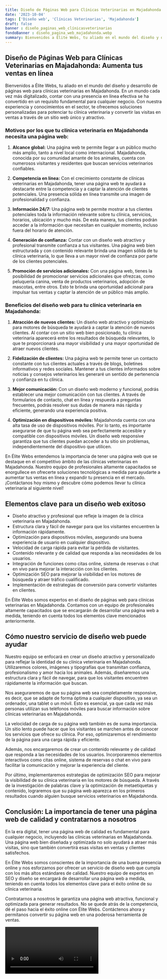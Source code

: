 ```yaml
---
title: Diseño de Páginas Web para Clínicas Veterinarias en Majadahonda
date: '2023-10-04'
tags: ['Diseño web', 'Clínicas Veterinarias', 'Majadahonda']
draft: false
banner : diseño_paginas_web_clínicasveterinarias
fondoBanner : diseño_pagina_web_majadahonda.webp
summary: Bienvenidos a Élite Webs, tu aliado en el mundo del diseño y desarrollo de páginas web para clínicas veterinarias en Majadahonda. En un mundo cada vez más digitalizado, contar con una presencia en línea efectiva se ha convertido en un requisito fundamental para cualquier negocio. Con nuestra experiencia y conocimientos en el sector, te ofrecemos soluciones personalizadas para potenciar tu clínica veterinaria y convertir las visitas en ventas a través de un sitio web único y atractivo.
---
```


## Diseño de Páginas Web para Clínicas Veterinarias en Majadahonda: Aumenta tus ventas en línea

Bienvenidos a Élite Webs, tu aliado en el mundo del diseño y desarrollo de páginas web para clínicas veterinarias en Majadahonda. En un mundo cada vez más digitalizado, contar con una presencia en línea efectiva se ha convertido en un requisito fundamental para cualquier negocio. Con nuestra experiencia y conocimientos en el sector, te ofrecemos soluciones personalizadas para potenciar tu clínica veterinaria y convertir las visitas en ventas a través de un sitio web único y atractivo.

### Motivos por los que tu clínica veterinaria en Majadahonda necesita una página web:

1. **Alcance global:** Una página web te permite llegar a un público mucho más amplio, tanto a nivel local como internacional. Majadahonda, conocida por su comunidad amante de los animales, cuenta con numerosos visitantes y residentes que buscan servicios veterinarios confiables.

2. **Competencia en línea:** Con el crecimiento constante de clínicas veterinarias en Majadahonda, tener una página web te ayudará a destacarte entre la competencia y a captar la atención de clientes potenciales. Una presencia sólida en línea transmite una imagen de profesionalidad y confianza.

3. **Información 24/7:** Una página web te permite mostrar a tus clientes potenciales toda la información relevante sobre tu clínica, servicios, horarios, ubicación y mucho más. De esta manera, tus clientes podrán acceder a la información que necesitan en cualquier momento, incluso fuera del horario de atención.

4. **Generación de confianza:** Contar con un diseño web atractivo y profesional transmite confianza a tus visitantes. Una página web bien estructurada y con contenido relevante brinda una imagen sólida de tu clínica veterinaria, lo que lleva a un mayor nivel de confianza por parte de los clientes potenciales.

5. **Promoción de servicios adicionales:** Con una página web, tienes la posibilidad de promocionar servicios adicionales que ofrezcas, como peluquería canina, venta de productos veterinarios, adopción de mascotas, entre otros. Esto te brinda una oportunidad adicional para impulsar tus ventas y captar la atención de un público más amplio.

### Beneficios del diseño web para tu clínica veterinaria en Majadahonda:

1. **Atracción de nuevos clientes:** Un diseño web atractivo y optimizado para motores de búsqueda te ayudará a captar la atención de nuevos clientes. Al contar con un sitio web bien posicionado, tu clínica veterinaria aparecerá entre los resultados de búsqueda relevantes, lo que te proporcionará una mayor visibilidad y una mayor oportunidad de atraer nuevos clientes.

2. **Fidelización de clientes:** Una página web te permite tener un contacto constante con tus clientes actuales a través de blogs, boletines informativos y redes sociales. Mantener a tus clientes informados sobre noticias y consejos veterinarios les generaré un sentido de pertenencia y confianza en tu clínica.

3. **Mejor comunicación:** Con un diseño web moderno y funcional, podrás establecer una mejor comunicación con tus clientes. A través de formularios de contacto, chat en línea y respuesta a preguntas frecuentes, podrás resolver sus dudas de manera más rápida y eficiente, generando una experiencia positiva.

4. **Optimización en dispositivos móviles:** Majadahonda cuenta con una alta tasa de uso de dispositivos móviles. Por lo tanto, es importante asegurarse de que tu página web sea perfectamente accesible y compatible con dispositivos móviles. Un diseño web responsive garantiza que tus clientes puedan acceder a tu sitio sin problemas, independientemente del dispositivo que utilicen.

En Élite Webs entendemos la importancia de tener una página web que se destaque en el competitivo ámbito de las clínicas veterinarias en Majadahonda. Nuestro equipo de profesionales altamente capacitados se enorgullece en ofrecerte soluciones tecnológicas a medida para ayudarte a aumentar tus ventas en línea y expandir tu presencia en el mercado. ¡Contáctanos hoy mismo y descubre cómo podemos llevar tu clínica veterinaria al siguiente nivel!

<GifSeo />

<Cta />

## Elementos clave para un diseño web exitoso

- Diseño atractivo y profesional que refleje la imagen de la clínica veterinaria en Majadahonda.
- Estructura clara y fácil de navegar para que los visitantes encuentren la información rápidamente.
- Optimización para dispositivos móviles, asegurando una buena experiencia de usuario en cualquier dispositivo.
- Velocidad de carga rápida para evitar la pérdida de visitantes.
- Contenido relevante y de calidad que responda a las necesidades de los usuarios.
- Integración de funciones como citas online, sistema de reservas o chat en vivo para mejorar la interacción con los clientes.
- Optimización SEO para mejorar la visibilidad en los motores de búsqueda y atraer tráfico cualificado.
- Implementación de estrategias de conversión para convertir visitantes en clientes.

En Élite Webs somos expertos en el diseño de páginas web para clínicas veterinarias en Majadahonda. Contamos con un equipo de profesionales altamente capacitados que se encargarán de desarrollar una página web a medida, teniendo en cuenta todos los elementos clave mencionados anteriormente.

## Cómo nuestro servicio de diseño web puede ayudar

Nuestro equipo se enfocará en crear un diseño atractivo y personalizado para reflejar la identidad de su clínica veterinaria en Majadahonda. Utilizaremos colores, imágenes y tipografías que transmitan confianza, profesionalismo y amor hacia los animales. Además, diseñaremos una estructura clara y fácil de navegar, para que los visitantes encuentren rápidamente la información que buscan.

Nos aseguraremos de que su página web sea completamente responsive, es decir, que se adapte de forma óptima a cualquier dispositivo, ya sea un ordenador, una tablet o un móvil. Esto es esencial, ya que cada vez más personas utilizan sus teléfonos móviles para buscar información sobre clínicas veterinarias en Majadahonda.

La velocidad de carga de su página web también es de suma importancia. Un sitio lento puede hacer que los visitantes se marchen antes de conocer los servicios que ofrece su clínica. Por eso, optimizaremos el rendimiento de la página para una carga rápida y eficiente.

Además, nos encargaremos de crear un contenido relevante y de calidad que responda a las necesidades de los usuarios. Incorporaremos elementos interactivos como citas online, sistema de reservas o chat en vivo para facilitar la comunicación y mejorar la experiencia del cliente.

Por último, implementaremos estrategias de optimización SEO para mejorar la visibilidad de su clínica veterinaria en los motores de búsqueda. A través de la investigación de palabras clave y la optimización de metaetiquetas y contenido, lograremos que su página web aparezca en los primeros resultados cuando alguien busque servicios veterinarios en Majadahonda.

## Conclusión: La importancia de tener una página web de calidad y contratarnos a nosotros

En la era digital, tener una página web de calidad es fundamental para cualquier negocio, incluyendo las clínicas veterinarias en Majadahonda. Una página web bien diseñada y optimizada no solo ayudará a atraer más visitas, sino que también convertirá esas visitas en ventas y clientes satisfechos.

En Élite Webs somos conscientes de la importancia de una buena presencia online y nos esforzamos por ofrecer un servicio de diseño web que cumpla con los más altos estándares de calidad. Nuestro equipo de expertos en SEO y diseño se encargará de desarrollar una página web a medida, teniendo en cuenta todos los elementos clave para el éxito online de su clínica veterinaria.

Contratarnos a nosotros le garantiza una página web atractiva, funcional y optimizada para generar resultados. No se quede atrás de la competencia, dé el paso hacia el éxito online con Élite Webs. Contáctenos ahora y permítanos convertir su página web en una poderosa herramienta de ventas.

<Video />

<CtaBot job='Clínicas Veterinarias' city='Majadahonda'/>

<Gmaps query='Majadahonda+españa+maps' />